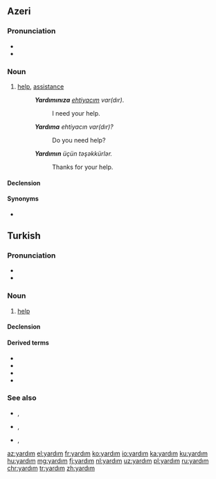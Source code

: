 ==Azeri==
{{az-variant|c=јардым|r=yardım|a=}}

===Pronunciation===
* {{IPA|[jɑɾdɯm]|lang=az}}
* {{hyphenation|yar|dım|lang=az}}

===Noun===
{{az-noun|ı|lar}}
# [[help]], [[assistance]]
#:'''''Yardımınıza''' [[ehtiyac|ehtiyacım]] var(dır)''.
#::I need your {{lb|az|plural}} help.
#:'''''Yardıma''' ehtiyacın var(dır)?''
#::Do you {{lb|az|singular}} need help?
#:'''''Yardımın''' üçün təşəkkürlər.''
#::Thanks for your {{lb|az|singular}} help.

====Declension====
{{az-noun-c|ı}}

====Synonyms====
* {{l|az|kömək}}

==Turkish==

===Pronunciation===
* {{IPA|[jɑɾˈd̪ɯm]|lang=tr}}
* {{hyphenation|yar|dım|lang=tr}}

===Noun===
{{tr-noun|ı|lar}}

# [[help]]

====Declension====
{{tr-noun-c|ı|d|poss=+}}

====Derived terms====
* {{l|tr|yardım etmek}}
* {{l|tr|yardımcı}}
* {{l|tr|yardımcılık}}
* {{l|tr|yardımsever}}

===See also===
* {{l|tr|yardımınıza ihtiyacım var}}, {{l|tr|yardımına ihtiyacım var|gloss=I need your help}}
* {{l|tr|yardıma ihtiyacınız var mı?}}, {{l|tr|yardıma ihtiyacın var mı?|gloss=do you need help?}}
* {{l|tr|yardımınız için teşekkürler}}, {{l|tr|yardımın için teşekkürler|gloss=thanks for your help}}

[[az:yardım]]
[[el:yardım]]
[[fr:yardım]]
[[ko:yardım]]
[[io:yardım]]
[[ka:yardım]]
[[ku:yardım]]
[[hu:yardım]]
[[mg:yardım]]
[[fj:yardım]]
[[nl:yardım]]
[[uz:yardım]]
[[pl:yardım]]
[[ru:yardım]]
[[chr:yardım]]
[[tr:yardım]]
[[zh:yardım]]